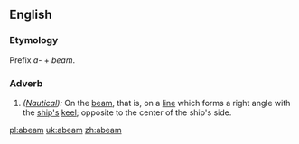 ==English==
===Etymology===
Prefix ''a-'' + ''beam''.
===Adverb===
#''([[Nautical]]):'' On the [[beam]], that is, on a [[line]] which forms a right angle with the [[ship's]] [[keel]]; opposite to the center of the ship's side.

[[pl:abeam]]
[[uk:abeam]]
[[zh:abeam]]